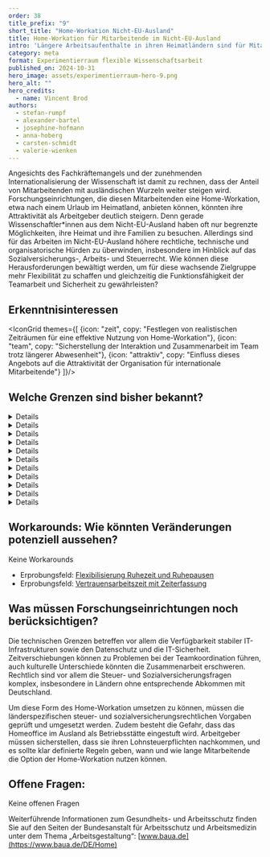 ```yaml
---
order: 38
title_prefix: "9"
short_title: "Home-Workation Nicht-EU-Ausland"
title: Home-Workation für Mitarbeitende im Nicht-EU-Ausland
intro: 'Längere Arbeitsaufenthalte in ihren Heimatländern sind für Mitarbeitende, die aus dem Nicht-EU-Ausland stammen, bisher nicht möglich. Was ist zu tun, um diese Option in Zukunft anbieten zu können?'
category: meta
format: Experimentierraum flexible Wissenschaftsarbeit
published_on: 2024-10-31
hero_image: assets/experimentierraum-hero-9.png
hero_alt: ""
hero_credits:
  - name: Vincent Brod
authors:
  - stefan-rumpf
  - alexander-bartel
  - josephine-hofmann
  - anna-hoberg
  - carsten-schmidt
  - valerie-wienken
---
```


<Leadin>Angesichts</Leadin> des Fachkräftemangels und der zunehmenden Internationalisierung der Wissenschaft ist damit zu rechnen, dass der Anteil von Mitarbeitenden mit ausländischen Wurzeln weiter steigen wird. Forschungseinrichtungen, die diesen Mitarbeitenden eine Home-Workation, etwa nach einem Urlaub im Heimatland, anbieten können, könnten ihre Attraktivität als Arbeitgeber deutlich steigern. Denn gerade Wissenschaftler*innen aus dem Nicht-EU-Ausland haben oft nur begrenzte Möglichkeiten, ihre Heimat und ihre Familien zu besuchen. Allerdings sind für das Arbeiten im Nicht-EU-Ausland höhere rechtliche, technische und organisatorische Hürden zu überwinden, insbesondere im Hinblick auf das Sozialversicherungs-, Arbeits- und Steuerrecht. Wie können diese Herausforderungen bewältigt werden, um für diese wachsende Zielgruppe mehr Flexibilität zu schaffen und gleichzeitig die Funktionsfähigkeit der Teamarbeit und Sicherheit zu gewährleisten?

## Erkenntnisinteressen

<IconGrid themes={[
  {icon: "zeit", copy: "Festlegen von realistischen Zeiträumen für eine effektive Nutzung von Home-Workation"},
  {icon: "team", copy: "Sicherstellung der Interaktion und Zusammenarbeit im Team trotz längerer Abwesenheit"},
  {icon: "attraktiv", copy: "Einfluss dieses Angebots auf die Attraktivität der Organisation für internationale Mitarbeitende"}
]}/>

<IconTile to="/experimentierraum-flexible-wissenschaftsarbeit#ortsflexible-arbeitsmoglichkeiten" eyebrow="Zuordnung im Experimentierraum" body="New Horizons — Ortsflexible und attraktive Arbeitsmöglichkeiten (OaA)" icon="place"/>

## Welche Grenzen sind bisher bekannt?

<DetailsGroup>
<Details summary="Arbeitsrechtliche Grenzen">

Keine Angabe

</Details>
<Details summary="Technische Grenzen">

- Verfügbarkeit und Leistungsfähigkeit von technischen Infrastrukturen, insbesondere IT
- Zeitverschiebung
- Datenschutz
- IT-Sicherheit

</Details>
<Details summary="Prozessuale Grenzen">

- Zeitverschiebungen aufgrund der jeweiligen Länderverteilung und dadurch auftretende Engpässe in der Teamzusammenarbeit. Ein möglicher Einfluss auf Arbeitszeiten und Ruhepausen ist zu beachten.

</Details>
<Details summary="Führungs- und teambezogene Grenzen">

- Umgang mit gestörten Kollaborationsprozessen, z. B. aufgrund von Zeitverschiebungen
- Mögliches Ungerechtigkeitsgefühl bei heimischen Beschäftigten

</Details>
<Details summary="Kulturelle Grenzen">

Keine Angabe

</Details>
<Details summary="Krankenversicherungsrechtliche Grenzen">

Fehlende Abkommen der nationalen Krankenversicherungen zur Übernahme von etwaigen Arzt- und Behandlungskosten. Bei dienstlichem Interesse könnte ggf. eine Entsendebescheinigung beantragt werden, die den Krankenversicherungsschutz im Inland bestätigt. Dann gilt § 17 SGB V (Der Arbeitgeber ist in der Pflicht, z. B. für Behandlungskosten aufzukommen; die Krankenkasse erstattet Kosten bis zur Höhe einer vergleichbaren Behandlung im Inland).

</Details>
<Details summary="Steuerrechtliche Grenzen">

- Doppelbesteuerungsabkommen (DBA) bei Überschreitung der 183-Tage-Grenze (sofern DBA mit jeweiligem Land vereinbart): Der Arbeitslohn ist im Tätigkeitsstaat zu versteuern, wenn der Aufenthalt dort innerhalb eines Jahres länger als 183 Tage dauert. Arbeitet die*der Beschäftigte länger als 183 Tage im Jahr, was mehr als der Hälfte der regulären Arbeitszeit entspricht, entsteht eine Lohnsteuerpflicht in dem Land, in dem die Workation stattfindet.
- Achtung: Je nach DBA wird die 183-Tage-Grenze unterschiedlich berechnet (Anwesenheitstage oder Ausübungstage). Zudem gibt es je nach DBA ggf. unterschiedliche Bezugszeiträume (Kalenderjahr, Steuerjahr, Zeitraum von 12 Monaten).
- Gefahr der Betriebsstättengründung
- Lohnsteuerabführungspflichten des Arbeitgebers

</Details>
<Details summary="Sozialversicherungsrechtliche Grenzen">

- Es gelten die diesbezüglichen sozialversicherungsrechtlichen Vorgaben des jeweiligen Heimatlandes. Es bedarf daher einer Einzelfallprüfung.

</Details>
<Details summary="Tarifvertragliche Grenzen">

Nicht bekannt

</Details>
<Details summary="Gesundheitliche Grenzen">

Keine bekannt

</Details>
<Details summary="Sonstige Grenzen/Hürden">

- Zu prüfen ist, welche lokalen Gesetze einzuhalten sind, ob z. B. die Miete für ein Homeoffice vom Arbeitgeber erstattet werden müsste.
- Exportkontrolle
- Ein großzügigerer Rahmen für Personen aus Drittstaaten würde gegen den Gleichbehandlungsgrundsatz verstoßen.

</Details>
</DetailsGroup>

## Workarounds: Wie könnten Veränderungen potenziell aussehen?

Keine Workarounds

<Callout title="Zu welchen anderen Erprobungsfeldern besteht ein enger Bezug?">

- Erprobungsfeld: [Flexibilisierung Ruhezeit und Ruhepausen](/flexibilisierung-ruhepausen-ruhezeiten/)
- Erprobungsfeld: [Vertrauensarbeitszeit mit Zeiterfassung](/vertrauensarbeitszeit-mit-zeiterfassung/)

</Callout>

## Was müssen Forschungseinrichtungen noch berücksichtigen?

Die technischen Grenzen betreffen vor allem die Verfügbarkeit stabiler IT-Infrastrukturen sowie den Datenschutz und die IT-Sicherheit. Zeitverschiebungen können zu Problemen bei der Teamkoordination führen, auch kulturelle Unterschiede könnten die Zusammenarbeit erschweren. Rechtlich sind vor allem die Steuer- und Sozialversicherungsfragen komplex, insbesondere in Ländern ohne entsprechende Abkommen mit Deutschland.

Um diese Form des Home-Workation umsetzen zu können, müssen die länderspezifischen steuer- und sozialversicherungsrechtlichen Vorgaben geprüft und umgesetzt werden. Zudem besteht die Gefahr, dass das Homeoffice im Ausland als Betriebsstätte eingestuft wird. Arbeitgeber müssen sicherstellen, dass sie ihren Lohnsteuerpflichten nachkommen, und es sollte klar definierte Regeln geben, wann und wie lange Mitarbeitende die Option der Home-Workation nutzen können.

## Offene Fragen:

Keine offenen Fragen

<Callout>

Weiterführende Informationen zum Gesundheits- und Arbeitsschutz finden Sie auf den Seiten der Bundesanstalt für Arbeitsschutz und Arbeitsmedizin unter dem Thema „Arbeitsgestaltung“: [www.baua.de](https://www.baua.de/DE/Home)

</Callout>

<File file="2024-08-27_Machbarkeitsstudie_Experimentierraum_Webversion-1.pdf" title="Vollständigen Ergebnisbericht herunterladen"/>
